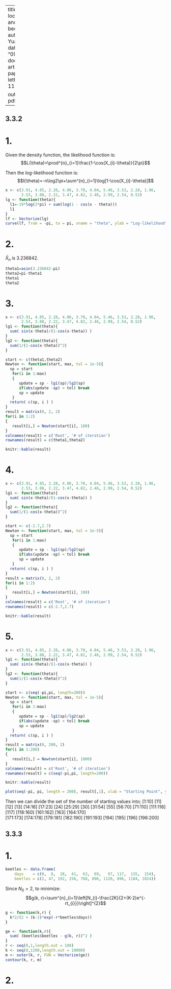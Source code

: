 
---
title: "Many local maxima and Modeling beetle data"
author:
  - Yuance He
date: "09/28/2018"
documentclass: article
papersize: letter
fontsize: 11pt

output: pdf_document
---

## 3.3.2
# 1.

Given the density function, the likelihood function is:
  $$L(\theta)=\prod^{n}_{i=1}\frac{1-\cos(X_{i}-\theta)}{2\pi}$$
  
Then the log-likelihood function is:
  $$l(\theta)=-n\log2\pi+\sum^{n}_{i=1}\log[1-\cos(X_{i}-\theta)]$$

```r
x <- c(3.91, 4.85, 2.28, 4.06, 3.70, 4.04, 5.46, 3.53, 2.28, 1.96,
       2.53, 3.88, 2.22, 3.47, 4.82, 2.46, 2.99, 2.54, 0.52)
lg <- function(theta){
  l1=-19*log(2*pi) + sum(log(1 - cos(x - theta)))
  l1
}
lf <- Vectorize(lg)
curve(lf, from = -pi, to = pi, xname = "theta", ylab = "Log-likelihood")
```


# 2.

\begin{align*}
E(X|\theta) & =\int^{2\pi}_{0}x\frac{1-\cos(x-\theta)}{2\pi}dx\\
            & =\frac{1}{2\pi}\left(2\pi^{2}+2\pi\sin\theta\right)\\
            & =\pi+\sin\theta
\end{align*}

$\bar{X}_{n}$ is 3.236842. 
```r
theta1=asin(3.236842-pi)
theta2=pi-theta1
theta1
theta2
```

# 3.

```r
x <- c(3.91, 4.85, 2.28, 4.06, 3.70, 4.04, 5.46, 3.53, 2.28, 1.96,
       2.53, 3.88, 2.22, 3.47, 4.82, 2.46, 2.99, 2.54, 0.52)
lg1 <- function(theta){
  sum( sin(x-theta)/(1-cos(x-theta)) )
}
lg2 <- function(theta){
  sum(1/(1-cos(x-theta))^2)
}

start <- c(theta1,theta2)
Newton <- function(start, max, tol = 1e-5){
  sp = start
   for(i in 1:max)
   {
      update = sp - lg1(sp)/lg2(sp)
      if(abs(update -sp) < tol) break
      sp = update
   }
  return( c(sp, i ) )
}
result = matrix(0, 2, 2)
for(i in 1:2)
{
   result[i,] = Newton(start[i], 100)
}
colnames(result) = c('Root', '# of iteration')
rownames(result) = c(theta1,theta2)

knitr::kable(result)

```

# 4.

```r
x <- c(3.91, 4.85, 2.28, 4.06, 3.70, 4.04, 5.46, 3.53, 2.28, 1.96,
       2.53, 3.88, 2.22, 3.47, 4.82, 2.46, 2.99, 2.54, 0.52)
lg1 <- function(theta){
  sum( sin(x-theta)/(1-cos(x-theta)) )
}
lg2 <- function(theta){
  sum(1/(1-cos(x-theta))^2)
}

start <- c(-2.7,2.7)
Newton <- function(start, max, tol = 1e-5){
  sp = start
   for(i in 1:max)
   {
      update = sp - lg1(sp)/lg2(sp)
      if(abs(update -sp) < tol) break
      sp = update
   }
  return( c(sp, i ) )
}
result = matrix(0, 2, 2)
for(i in 1:2)
{
   result[i,] = Newton(start[i], 100)
}
colnames(result) = c('Root', '# of iteration')
rownames(result) = c(-2.7,2.7)

knitr::kable(result)
```


# 5.

```r
x <- c(3.91, 4.85, 2.28, 4.06, 3.70, 4.04, 5.46, 3.53, 2.28, 1.96,
       2.53, 3.88, 2.22, 3.47, 4.82, 2.46, 2.99, 2.54, 0.52)
lg1 <- function(theta){
  sum( sin(x-theta)/(1-cos(x-theta)) )
}
lg2 <- function(theta){
  sum(1/(1-cos(x-theta))^2)
}

start <- c(seq(-pi,pi, length=200))
Newton <- function(start, max, tol = 1e-5){
  sp = start
   for(i in 1:max)
   {
      update = sp - lg1(sp)/lg2(sp)
      if(abs(update -sp) < tol) break
      sp = update
   }
  return( c(sp, i ) )
}
result = matrix(0, 200, 2)
for(i in 1:200)
{
   result[i,] = Newton(start[i], 1000)
}
colnames(result) = c('Root', '# of iteration')
rownames(result) = c(seq(-pi,pi, length=200))

knitr::kable(result)

plot(seq(-pi, pi, length = 200), result[,1], xlab = "Starting Point", ylab = "Roots")
```

Then we can divide the set of the number of starting values into;
[1:10] [11] [12] [13] [14:16] [17:23] [24] [25:29] [30] [31:54]
[55]  [56:70]  [71:110] [111:116] [117]  [118:160] [161:162]  [163]  [164:170]  
[171:173]  [174:178]  [179:181]  [182:190] [191:193] [194]  [195] [196] [196:200]


## 3.3.3
# 1.

```r
beetles <- data.frame(
    days    = c(0,  8,  28,  41,  63,  69,   97, 117,  135,  154),
    beetles = c(2, 47, 192, 256, 768, 896, 1120, 896, 1184, 1024))
```

Since $N_0=2$, to minimize:
$$g(k, r)=\sum^{n}_{i=1}\left[N_{i}-\frac{2K}{2+(K-2)e^{-rt_{i}}}\right]^{2}$$
```r
g <- function(k,r) {
  k*2/(2 + (k-2)*exp(-r*beetles$days))
}

ge <- function(k,r){
  sum( (beetles$beetles - g(k, r))^2 )
}
r <- seq(0,1,length.out = 100)
k <- seq(0,1200,length.out = 10000)
m <- outer(k, r, FUN = Vectorize(ge))
contour(k, r, m)
```


# 2.

